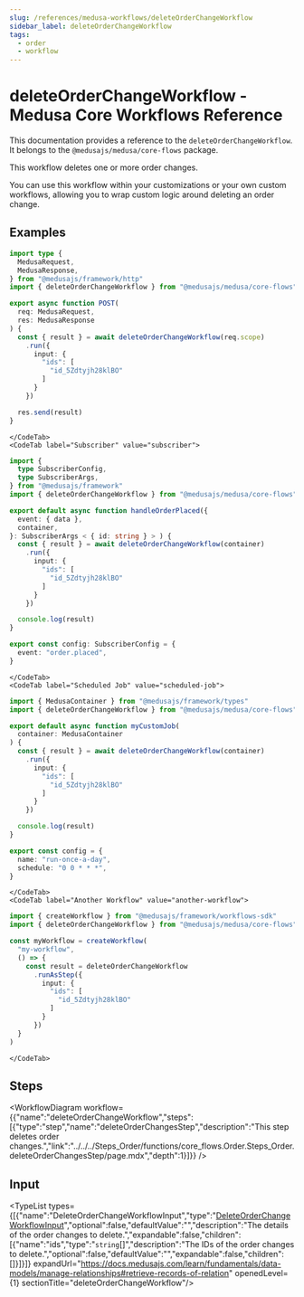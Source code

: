 ```yaml
---
slug: /references/medusa-workflows/deleteOrderChangeWorkflow
sidebar_label: deleteOrderChangeWorkflow
tags:
  - order
  - workflow
---
```



# deleteOrderChangeWorkflow - Medusa Core Workflows Reference

This documentation provides a reference to the `deleteOrderChangeWorkflow`. It belongs to the `@medusajs/medusa/core-flows` package.

This workflow deletes one or more order changes.

You can use this workflow within your customizations or your own custom workflows, allowing you to wrap custom logic around
deleting an order change.

<SourceCodeLink link="https://github.com/medusajs/medusa/blob/e3d5457b5c990bb230daebe316ee2486913c27f6/packages/core/core-flows/src/order/workflows/delete-order-change.ts#L25" />

## Examples

<CodeTabs group="workflow-exection">
    <CodeTab label="API Route" value="api-route">
    
```ts title="src/api/workflow/route.ts"
import type {
  MedusaRequest,
  MedusaResponse,
} from "@medusajs/framework/http"
import { deleteOrderChangeWorkflow } from "@medusajs/medusa/core-flows"

export async function POST(
  req: MedusaRequest,
  res: MedusaResponse
) {
  const { result } = await deleteOrderChangeWorkflow(req.scope)
    .run({
      input: {
        "ids": [
          "id_5Zdtyjh28klBO"
        ]
      }
    })

  res.send(result)
}
```

    </CodeTab>
    <CodeTab label="Subscriber" value="subscriber">
    
```ts title="src/subscribers/order-placed.ts"
import {
  type SubscriberConfig,
  type SubscriberArgs,
} from "@medusajs/framework"
import { deleteOrderChangeWorkflow } from "@medusajs/medusa/core-flows"

export default async function handleOrderPlaced({
  event: { data },
  container,
}: SubscriberArgs < { id: string } > ) {
  const { result } = await deleteOrderChangeWorkflow(container)
    .run({
      input: {
        "ids": [
          "id_5Zdtyjh28klBO"
        ]
      }
    })

  console.log(result)
}

export const config: SubscriberConfig = {
  event: "order.placed",
}
```

    </CodeTab>
    <CodeTab label="Scheduled Job" value="scheduled-job">
    
```ts title="src/jobs/message-daily.ts"
import { MedusaContainer } from "@medusajs/framework/types"
import { deleteOrderChangeWorkflow } from "@medusajs/medusa/core-flows"

export default async function myCustomJob(
  container: MedusaContainer
) {
  const { result } = await deleteOrderChangeWorkflow(container)
    .run({
      input: {
        "ids": [
          "id_5Zdtyjh28klBO"
        ]
      }
    })

  console.log(result)
}

export const config = {
  name: "run-once-a-day",
  schedule: "0 0 * * *",
}
```

    </CodeTab>
    <CodeTab label="Another Workflow" value="another-workflow">
    
```ts title="src/workflows/my-workflow.ts"
import { createWorkflow } from "@medusajs/framework/workflows-sdk"
import { deleteOrderChangeWorkflow } from "@medusajs/medusa/core-flows"

const myWorkflow = createWorkflow(
  "my-workflow",
  () => {
    const result = deleteOrderChangeWorkflow
      .runAsStep({
        input: {
          "ids": [
            "id_5Zdtyjh28klBO"
          ]
        }
      })
  }
)
```

    </CodeTab>
  </CodeTabs>

## Steps

<WorkflowDiagram workflow={{"name":"deleteOrderChangeWorkflow","steps":[{"type":"step","name":"deleteOrderChangesStep","description":"This step deletes order changes.","link":"../../../Steps_Order/functions/core_flows.Order.Steps_Order.deleteOrderChangesStep/page.mdx","depth":1}]}} />

## Input

<TypeList types={[{"name":"DeleteOrderChangeWorkflowInput","type":"[DeleteOrderChangeWorkflowInput](../../../../types/core_flows.DeleteOrderChangeWorkflowInput/page.mdx)","optional":false,"defaultValue":"","description":"The details of the order changes to delete.","expandable":false,"children":[{"name":"ids","type":"`string`[]","description":"The IDs of the order changes to delete.","optional":false,"defaultValue":"","expandable":false,"children":[]}]}]} expandUrl="https://docs.medusajs.com/learn/fundamentals/data-models/manage-relationships#retrieve-records-of-relation" openedLevel={1} sectionTitle="deleteOrderChangeWorkflow"/>
